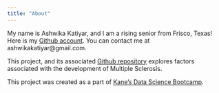 ```yaml
---
title: "About"
---
```


My name is Ashwika Katiyar, and I am a rising senior from Frisco, Texas!
Here is my [Github account](https://github.com/ashwikakatiyar). 
You can contact me at ashwikakatiyar@gmail.com.

This project, and its associated [Github repository](https://github.com/ashwikakatiyar/ms-conversion-factors) 
explores factors associated with the development of Multiple Sclerosis. 

This project was created as a part of [Kane’s Data Science Bootcamp](https://bootcamp.davidkane.info/).
